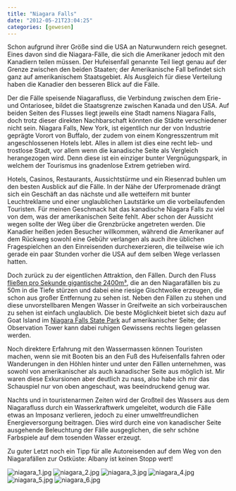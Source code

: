 ```yaml
---
title: "Niagara Falls"
date: "2012-05-21T23:04:25"
categories: [gewesen]
---
```


Schon aufgrund ihrer Größe sind die USA an Naturwundern reich gesegnet. Eines davon sind die Niagara-Fälle, die sich die Amerikaner jedoch mit den Kanadiern teilen müssen. Der Hufeisenfall genannte Teil liegt genau auf der Grenze zwischen den beiden Staaten; der Amerikanische Fall befindet sich ganz auf amerikanischem Staatsgebiet. Als Ausgleich für diese Verteilung haben die Kanadier den besseren Blick auf die Fälle.

Der die Fälle speisende Niagarafluss, die Verbindung zwischen dem Erie- und Ontariosee, bildet die Staatsgrenze zwischen Kanada und den USA. Auf beiden Seiten des Flusses liegt jeweils eine Stadt namens Niagara Falls, doch trotz dieser direkten Nachbarschaft könnten die Städte verschiedener nicht sein. Niagara Falls, New York, ist eigentlich nur der von Industrie geprägte Vorort von Buffalo, der zudem von einem Kongresszentrum mit angeschlossenen Hotels lebt. Alles in allem ist dies eine recht leb- und trostlose Stadt, vor allem wenn die kanadische Seite als Vergleich herangezogen wird. Denn diese ist ein einziger bunter Vergnügungspark, in welchem der Tourismus ins gnadenlose Extrem getrieben wird.

Hotels, Casinos, Restaurants, Aussichtstürme und ein Riesenrad buhlen um den besten Ausblick auf die Fälle. In der Nähe der Uferpromenade drängt sich ein Geschäft an das nächste und alle wetteifern mit bunter Leuchtreklame und einer unglaublichen Lautstärke um die vorbeilaufenden Touristen. Für meinen Geschmack hat das kanadische Niagara Falls zu viel von dem, was der amerikanischen Seite fehlt. Aber schon der Aussicht wegen sollte der Weg über die Grenzbrücke angetreten werden. Die Kanadier heißen jeden Besucher willkommen, während die Amerikaner auf dem Rückweg sowohl eine Gebühr verlangen als auch ihre üblichen Fragespielchen an den Einreisenden durchexerzieren, die teilweise wie ich gerade ein paar Stunden vorher die USA auf dem selben Wege verlassen hatten.

Doch zurück zu der eigentlichen Attraktion, den Fällen. Durch den Fluss [fließen pro Sekunde gigantische 2400m³](http://en.wikipedia.org/wiki/List_of_waterfalls_by_flow_rate), die an den Niagarafällen bis zu 50m in die Tiefe stürzen und dabei eine riesige Gischtwolke erzeugen, die schon aus großer Entfernung zu sehen ist. Neben den Fällen zu stehen und diese unvorstellbaren Mengen Wasser in Greifweite an sich vorbeirauschen zu sehen ist einfach unglaublich. Die beste Möglichkeit bietet sich dazu auf Goat Island im [Niagara Falls State Park](http://www.niagarafallsstatepark.com/map.html) auf amerikanischer Seite; der Observation Tower kann dabei ruhigen Gewissens rechts liegen gelassen werden.

Noch direktere Erfahrung mit den Wassermassen können Touristen machen, wenn sie mit Booten bis an den Fuß des Hufeisenfalls fahren oder Wanderungen in den Höhlen hinter und unter den Fällen unternehmen, was sowohl von amerikanischer als auch kanadischer Seite aus möglich ist. Mir waren diese Exkursionen aber deutlich zu nass, also habe ich mir das Schauspiel nur von oben angeschaut, was beeindruckend genug war.

Nachts und in touristenarmen Zeiten wird der Großteil des Wassers aus dem Niagarafluss durch ein Wasserkraftwerk umgeleitet, wodurch die Fälle etwas an Imposanz verlieren, jedoch zu einer umweltfreundlichen Energieversorgung beitragen. Dies wird durch eine von kanadischer Seite ausgehende Beleuchtung der Fälle ausgeglichen, die sehr schöne Farbspiele auf dem tosenden Wasser erzeugt.

Zu guter Letzt noch ein Tipp für alle Autoreisenden auf dem Weg von den Niagarafällen zur Ostküste: Albany ist keinen Stopp wert!

![niagara_1.jpg](niagara_1.jpg)
![niagara_2.jpg](niagara_2.jpg)
![niagara_3.jpg](niagara_3.jpg)
![niagara_4.jpg](niagara_4.jpg)
![niagara_5.jpg](niagara_5.jpg)
![niagara_6.jpg](niagara_6.jpg)
